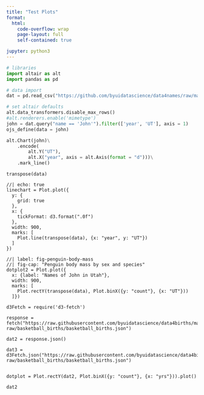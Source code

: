```yaml
---
title: "Test Plots"
format: 
  html:
    code-overflow: wrap
    page-layout: full
    self-contained: true

jupyter: python3
---
```



```python
# libraries
import altair as alt
import pandas as pd

# data import
dat = pd.read_csv("https://github.com/byuidatascience/data4names/raw/master/data-raw/names_year/names_year.csv")

# set altair defaults
alt.data_transformers.disable_max_rows()
#alt.renderers.enable('mimetype')
john = dat.query("name == 'John'").filter(['year', 'UT'], axis = 1)
ojs_define(data = john)
```


```python
alt.Chart(john)\
    .encode(
        alt.Y("UT"),
        alt.X("year", axis = alt.Axis(format = "d")))\
    .mark_line()
```

```ojs
transpose(data)
```


```ojs
//| echo: true
linechart = Plot.plot({
  y: {
    grid: true
  },
  x: {
    tickFormat: d3.format(".0f")
  },
  width: 900,
  marks: [
    Plot.line(transpose(data), {x: "year", y: "UT"})
  ]
})
```



```ojs
//| label: fig-penguin-body-mass
//| fig-cap: "Penguin body mass by sex and species"
dotplot2 = Plot.plot({
  x: {label: "Names of John in Utah"},
  width: 900,
  marks: [
    Plot.rectY(transpose(data), Plot.binX({y: "count"}, {x: "UT"}))
  ]})

```



```ojs
d3Fetch = require('d3-fetch')

response = fetch("https://raw.githubusercontent.com/byuidatascience/data4births/master/data-raw/basketball_births/basketball_births.json")

dat2 = response.json()

dat3 = d3Fetch.json("https://raw.githubusercontent.com/byuidatascience/data4births/master/data-raw/basketball_births/basketball_births.json")


dotplot = Plot.rectY(dat2, Plot.binX({y: "count"}, {x: "yrs"})).plot()
```


```ojs
dat2
```
